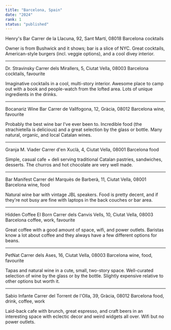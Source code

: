 ```yaml
---
title: "Barcelona, Spain"
date: "2024"
rank: 1
status: "published"
---
```


Henry's Bar
Carrer de la Llacuna, 92, Sant Martí, 08018 Barcelona
cocktails

Owner is from Bushwick and it shows; bar is a slice of NYC. Great cocktails, American-style burgers (incl. veggie options), and a cool divey interior.

---

Dr. Stravinsky
Carrer dels Mirallers, 5, Ciutat Vella, 08003 Barcelona
cocktails, favourite

Imaginative cocktails in a cool, multi-story interior. Awesome place to camp out with a book and people-watch from the lofted area. Lots of unique ingredients in the drinks.

---

Bocanariz Wine Bar
Carrer de Vallfogona, 12, Gràcia, 08012 Barcelona
wine, favourite

Probably the best wine bar I've ever been to. Incredible food (the strachietella is delicious) and a great selection by the glass or bottle. Many natural, organic, and local Catalan wines.

---

Granja M. Viader
Carrer d'en Xuclà, 4, Ciutat Vella, 08001 Barcelona
food

Simple, casual cafe + deli serving traditional Catalan pastries, sandwiches, desserts. The churros and hot chocolate are very well made.

---

Bar Manifest
Carrer del Marquès de Barberà, 11, Ciutat Vella, 08001 Barcelona
wine, food

Natural wine bar with vintage JBL speakers. Food is pretty decent, and if they're not busy are fine with laptops in the back couches or bar area. 

---

Hidden Coffee El Born
Carrer dels Canvis Vells, 10, Ciutat Vella, 08003 Barcelona
coffee, work, favourite

Great coffee with a good amount of space, wifi, and power outlets. Baristas know a lot about coffee and they always have a few different options for beans.

---

PetNat
Carrer dels Ases, 16, Ciutat Vella, 08003 Barcelona
wine, food, favourite

Tapas and natural wine in a cute, small, two-story space. Well-curated selection of wine by the glass or by the bottle. Slightly expensive relative to other options but worth it.

---

Sabio Infante
Carrer del Torrent de l'Olla, 39, Gràcia, 08012 Barcelona
food, drink, coffee, work

Laid-back cafe with brunch, great espresso, and craft beers in an interesting space with eclectic decor and weird widgets all over. Wifi but no power outlets.